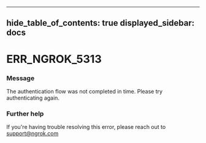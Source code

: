 

---
hide_table_of_contents: true
displayed_sidebar: docs
---


# ERR_NGROK_5313

### Message
The authentication flow was not completed in time. Please try authenticating again.

<ErrorDetails error="err_ngrok_5313" />



### Further help
If you're having trouble resolving this error, please reach out to [support@ngrok.com](mailto:support@ngrok.com?subject=Help%20with%20ERR_NGROK_5313)

